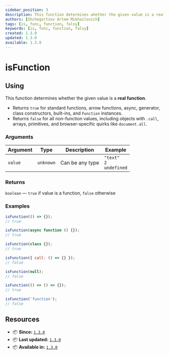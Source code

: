 ```yaml
---
sidebar_position: 3
description: This function determines whether the given value is a real function.
authors: [Shchegortzov Artem Mikhailovich]
tags: [is, func, function, falsy]
keywords: [is, func, function, falsy]
created: 1.3.0
updated: 1.3.0
available: 1.3.0
---
```



# isFunction

## Using

This function determines whether the given value is a **real function**.

- Returns `true` for standard functions, arrow functions, async, generator, class constructors, built-ins, and `Function` instances.
- Returns `false` for all non-function values, including objects with `.call`, arrays, primitives, and browser-specific quirks like `document.all`.

### Arguments

| Argument | Type      | Description     | Example                                |
| -------- | --------- | --------------- | -------------------------------------- |
| `value`  | `unknown` | Can be any type | `"text"` <br /> `2` <br /> `undefined` |

### Returns

`boolean` — `true` if value is a function, `false` otherwise

### Examples

```js
isFunction(() => {});
// true

isFunction(async function () {});
// true

isFunction(class {});
// true

isFunction({ call: () => {} });
// false

isFunction(null);
// false

isFunction(() => () => {});
// true

isFunction('function');
// false
```

## Resources

- 📦 **Since:** [`1.3.0`](https://www.npmjs.com/package/shegit/v/1.3.0)
- 📦 **Last updated:** [`1.3.0`](https://www.npmjs.com/package/shegit/v/1.3.0)
- 📦 **Available in:** [`1.3.0`](https://www.npmjs.com/package/shegit/v/1.3.0)

<div style={{ display: 'flex', gap: 20 }}>
  <GitHubResourceButton link="https://github.com/or-temka/shegit/tree/main/src/functions/util/isFunction" />
</div>
